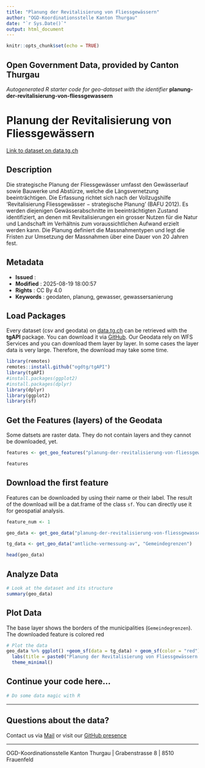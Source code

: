 ```yaml
---
title: "Planung der Revitalisierung von Fliessgewässern"
author: "OGD-Koordinationsstelle Kanton Thurgau"
date: "`r Sys.Date()`"
output: html_document
---
```


```r
knitr::opts_chunk$set(echo = TRUE)
```

## Open Government Data, provided by **Canton Thurgau**
*Autogenerated R starter code for geo-dataset with the identifier* **planung-der-revitalisierung-von-fliessgewassern**


# **Planung der Revitalisierung von Fliessgewässern**

[Link to dataset on data.tg.ch](https://data.tg.ch/explore/dataset/planung-der-revitalisierung-von-fliessgewassern/information/)

## Description

Die strategische Planung der Fliessgewässer umfasst den Gewässerlauf sowie Bauwerke und Abstürze, welche die Längsvernetzung beeinträchtigen. Die Erfassung richtet sich nach der Vollzugshilfe 'Revitalisierung Fliessgewässer − strategische Planung' (BAFU 2012). Es werden diejenigen Gewässerabschnitte im beeinträchtigten Zustand identifiziert, an denen mit Revitalisierungen ein grosser Nutzen für die Natur und Landschaft im Verhältnis zum voraussichtlichen Aufwand erzielt werden kann. Die Planung definiert die Massnahmentypen und legt die Fristen zur Umsetzung der Massnahmen über eine Dauer von 20 Jahren fest.

## Metadata

- **Issued**                   : 
- **Modified**                 : 2025-08-19 18:00:57
- **Rights**                   : CC By 4.0
- **Keywords**                 : geodaten, planung, gewasser, gewassersanierung

## Load Packages

Every dataset (csv and geodata) on [data.tg.ch](https://data.tg.ch/pages/start/) can be retrieved with the **tgAPI** package. You can download it via [GitHub](https://github.com/ogdtg/tgAPI). Our Geodata rely on WFS Services and you can download them layer by layer. In some cases the layer data is very large. Therefore, the download may take some time.

```r
library(remotes)
remotes::install.github("ogdtg/tgAPI")
library(tgAPI)
#install.packages(ggplot2)
#install.packages(dplyr)
library(dplyr)
library(ggplot2)
library(sf)

```


## Get the Features (layers) of the Geodata

Some datsets are raster data. They do not contain layers and they cannot be downloaded, yet.

```r
features <- get_geo_features("planung-der-revitalisierung-von-fliessgewassern")

features
```


## Download the first feature

Features can be downloaded by using their name or their label. The result of the download will be a dat.frame of the class `sf`. You can directly use it for geospatial analysis.

```r

feature_num <- 1

geo_data <- get_geo_data("planung-der-revitalisierung-von-fliessgewassern",features$name[feature_num])

tg_data <- get_geo_data("amtliche-vermessung-av", "Gemeindegrenzen")

head(geo_data)
```


## Analyze Data

```r

# Look at the dataset and its structure
summary(geo_data)

```


## Plot Data

The base layer shows the borders of the municipalities (`Gemeindegrenzen`). The downloaded feature is colored red

```r

# Plot the data
geo_data %>% ggplot() +geom_sf(data = tg_data) + geom_sf(color = "red") +
  labs(title = paste0("Planung der Revitalisierung von Fliessgewässern: ",features$title[feature_num])) +
  theme_minimal()

```


## Continue your code here...


```r
# Do some data magic with R
```

------------------------------------------------------------------------

## Questions about the data?

Contact us via [Mail](mailto:ogd@tg.ch) or visit our [GitHub presence](https://github.com/ogdtg)


------------------------------------------------------------------------

OGD-Koordinationsstelle Kanton Thurgau | Grabenstrasse 8 | 8510 Frauenfeld
